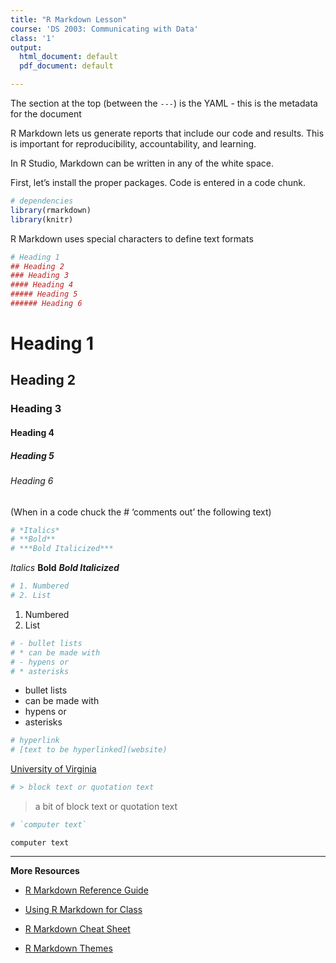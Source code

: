 ```yaml
---
title: "R Markdown Lesson"
course: 'DS 2003: Communicating with Data'
class: '1'
output:
  html_document: default
  pdf_document: default

---
```


The section at the top (between the `---`) is the YAML - this is the metadata for the document


R Markdown lets us generate reports that include our code and results. This is important for reproducibility, accountability, and learning. 

In R Studio, Markdown can be written in any of the white space. 

First, let's install the proper packages. Code is entered in a code chunk. 

```r
# dependencies
library(rmarkdown)
library(knitr)
```

R Markdown uses special characters to define text formats

```r
# Heading 1
## Heading 2
### Heading 3
#### Heading 4
##### Heading 5
###### Heading 6
```

# Heading 1
## Heading 2
### Heading 3
#### Heading 4
##### Heading 5
###### Heading 6

(When in a code chuck the # 'comments out' the following text)

```r
# *Italics*
# **Bold**
# ***Bold Italicized***
```


*Italics*
**Bold**
***Bold Italicized***

```r
# 1. Numbered
# 2. List
```

1. Numbered
2. List

```r
# - bullet lists
# * can be made with
# - hypens or
# * asterisks
```

- bullet lists
- can be made with
- hypens or
* asterisks

```r
# hyperlink
# [text to be hyperlinked](website)
```

[University of Virginia](virginia.edu)

```r
# > block text or quotation text
```

> a bit of block text or quotation text

```r
# `computer text`
```

`computer text`

----------------------------------- 


**More Resources**

* [R Markdown Reference Guide](https://www.rstudio.com/wp-content/uploads/2015/03/rmarkdown-reference.pdf?_ga=2.107746698.949398315.1659967887-326248043.1657566606)

* [Using R Markdown for Class](https://ntaback.github.io/UofT_STA130/Rmarkdownforclassreports.html)

* [R Markdown Cheat Sheet](https://www.rstudio.com/wp-content/uploads/2015/02/rmarkdown-cheatsheet.pdf)

* [R Markdown Themes](https://www.datadreaming.org/post/r-markdown-theme-gallery/)

